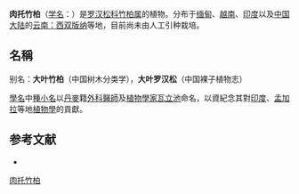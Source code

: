 {{Speciesbox
| name = 肉托竹柏
| status = 
| status_system = 
| image = 
| genus = Nageia
| species = wallichiana
| authority = Presl
}}

'''肉托竹柏'''（[[学名|学名]]：{{lang|la|''Nageia wallichiana''}}）是[[罗汉松科|罗汉松科]][[竹柏属|竹柏属]]的植物。分布于[[缅甸|缅甸]]、[[越南|越南]]、[[印度|印度]]以及[[中国大陆|中国大陆]]的[[云南：西双版纳|云南：西双版纳]]等地，目前尚未由人工引种栽培。

== 名稱 ==
别名：'''大叶竹柏'''（中国树木分类学），'''大叶罗汉松'''（中国裸子植物志）

[[學名|學名]]中[[種小名|種小名]]以[[丹麥|丹麥]]籍[[外科醫生|外科醫師]]及[[植物學家|植物學家]][[瓦立池|瓦立池]]命名，以資紀念其對[[印度|印度]]、[[孟加拉|孟加拉]]等地[[植物學|植物學]]的貢獻。

== 参考文献 ==
<div class="references-small">
* {{cite web| url =http://www.bioinfo.cn/db05/KmzwSpecies.php?action=view&id=24396| title =肉托竹柏| work =《中国高等植物数据库全库》| publisher =中国科学院微生物研究所| author =昆明植物研究所| accessdate =2009-02-25| deadurl =yes| archiveurl =https://web.archive.org/web/20160305050749/http://www.bioinfo.cn/db05/KmzwSpecies.php?action=view&id=24396| archivedate =2016-03-05}}
</div>
{{Taxonbar|from=Q5405331}}

[[Category:竹柏属|肉托竹柏]]


{{植物小作品}}